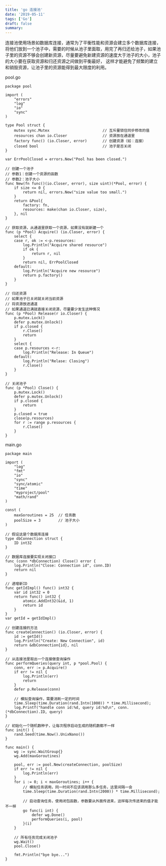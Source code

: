 ```yaml
---
title: 'go 连接池'
date: '2019-05-11'
tags: ['Go']
draft: false
summary: 
---
```


连接池使用场景如数据库连接，通常为了平衡性能和资源会建立多个数据库连接，将他们放到一个池子中，需要的时候从池子里面取，用完了再归还给池子，如果池子里的资源不够会创建新资源，尽量要避免新建资源的速度大于池子的大小，池子的大小要在获取资源和归还资源之间做到平衡最好， 这样才能避免了频繁的建立和销毁资源，让池子里的资源能得到最大限度的利用。

pool.go
```
package pool

import (
	"errors"
	"log"
	"io"
	"sync"
)

type Pool struct {
	mutex sync.Mutex 						// 互斥量锁住同步修改的值
	resources chan io.Closer				// 资源放在通道里
	factory func() (io.Closer, error)		// 创建资源（如：连接）
	closed bool								// 池子是否关闭
}

var ErrPoolClosed = errors.New("Pool has been closed.")

// 创建一个池子
// 参数1：创建一个资源的函数
// 参数2：池子大小
func New(fn func()(io.Closer, error), size uint)(*Pool, error) {
	if size <= 0 {
		return nil, errors.New("size value too small.")
	}
	return &Pool{
		factory: fn,
		resources: make(chan io.Closer, size),
	}, nil
}

// 获取资源，从通道里获取一个资源，如果没有就新建一个
func (p *Pool) Acquire() (io.Closer, error) {
	select {
	case r, ok := <-p.resources:
		log.Println("Acquire shared resource")
		if ok {
			return r, nil
		}
		return nil, ErrPoolClosed
	default:
		log.Println("Acquire new resource")
		return p.factory()
	}
}

// 归还资源
// 如果池子已关闭就关闭当前资源
// 将资源放进通道
// 如果通道已满就直接关闭资源，尽量要少发生这种情况
func (p *Pool) Release(r io.Closer) {
	p.mutex.Lock()
	defer p.mutex.Unlock()
	if p.closed {
		r.Close()
		return
	}
	select {
	case p.resources <-r:
		log.Println("Release: In Queue")
	default:
		log.Println("Relase: Closing")
		r.Close()
	}
}

// 关闭池子
func (p *Pool) Close() {
	p.mutex.Lock()
	defer p.mutex.Unlock()
	if p.closed {
		return
	}
	p.closed = true
	close(p.resources)
	for r := range p.resources {
		r.Close()
	}
}

```

main.go
```
package main

import (
	"log"
	"fmt"
	"io"
	"sync"
	"sync/atomic"
	"time"
	"myproject/pool"
	"math/rand"
)

const (
	maxGoroutines = 25 	// 任务数
	poolSize = 3		// 池子大小
)

// 假设这是个数据库连接
type dbConnection struct {
	ID int32
}

// 数据库连接要实现关闭接口
func (conn *dbConnection) Close() error {
	log.Println("Close: Connection id", conn.ID)
	return nil
}

// 递增新ID
func getIdImpl() func() int32 {
	var id int32 = 0
	return func() int32 {
		atomic.AddInt32(&id, 1)
		return id
	}
}
var getId = getIdImpl()

// 创建连接的方法
func createConnection() (io.Closer, error) {
	id := getId()
	log.Println("Create: New Connection", id)
	return &dbConnection{id}, nil
}

// 从连接池里取出一个连接做查询操作
func performQueries(query int, p *pool.Pool) {
	conn, err := p.Acquire()
	if err != nil {
		log.Println(err)
		return
	}
	defer p.Release(conn)

	// 模拟查询操作，需要消耗一定的时间
	time.Sleep(time.Duration(rand.Intn(1000)) * time.Millisecond);
	log.Printf("handle conn id:%d, query id:%d\n", conn.(*dbConnection).ID, query)
}

// 初始化一个随机数种子，让每次程序启动生成的随机数都不一样
func init() {
	rand.Seed(time.Now().UnixNano())
}

func main() {
	wg := sync.WaitGroup{}
	wg.Add(maxGoroutines)

	pool, err := pool.New(createConnection, poolSize)
	if err != nil {
		log.Println(err)
	}
	for i := 0; i < maxGoroutines; i++ {
		// 模拟任务调用，同一时间不应该调用那么多任务，这里间隔一会
		time.Sleep(time.Duration(rand.Intn(2000)) * time.Millisecond);

		// 启动查询任务，使用闭包函数，参数要从外面传进来，这样每次传进来的值才能不一样
		go func(i int) {
			defer wg.Done()
			performQueries(i, pool)
		}(i)
	}

	// 所有任务完成关闭池子
	wg.Wait()
	pool.Close()

	fmt.Println("bye bye...")
}
```